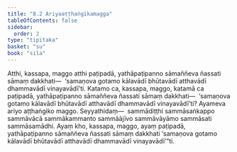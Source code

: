 ```yaml
---
title: "8.2 Ariyaaṭṭhaṅgikamagga"
tableOfContents: false
sidebar:
  order: 2
type: "tipitaka"
basket: "su"
book: "sila"
---
```



<DynamicBreadcrumb />

<Division number="393" book="sila" bookNo="6" page="156">

<Paragraph number="643" book="sila">
Atthi, kassapa, maggo atthi paṭipadā, yathāpaṭipanno sāmaññeva ñassati sāmaṃ dakkhati—  ‘samaṇova gotamo kālavādī bhūtavādī atthavādī dhammavādī vinayavādī’ti. Katamo ca, kassapa, maggo, katamā ca paṭipadā, yathāpaṭipanno sāmaññeva ñassati sāmaṃ dakkhati—  ‘samaṇova gotamo kālavādī bhūtavādī atthavādī dhammavādī vinayavādī’ti? Ayameva ariyo aṭṭhaṅgiko maggo. Seyyathidaṃ—  sammādiṭṭhi sammāsaṅkappo sammāvācā sammākammanto sammāājīvo sammāvāyāmo sammāsati sammāsamādhi. Ayaṃ kho, kassapa, maggo, ayaṃ paṭipadā, yathāpaṭipanno sāmaññeva ñassati sāmaṃ dakkhati ‘samaṇova gotamo kālavādī bhūtavādī atthavādī dhammavādī vinayavādī’”ti.
</Paragraph>
</Division>
